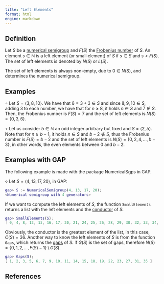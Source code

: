 ```yaml
---
title: "Left Elements"
format: html
engine: markdown
---
```


## Definition

Let $S$ be a [numerical semigroup](Numerical-semigroup.qmd) and $F(S)$ the [Frobenius number](Frobenius-number.qmd) of $S$. An element $s \in \mathbb{N}$ is a left element (or small element) of $S$ if $s \in S$ and $s < F(S)$. The set of left elements is denoted by $N(S)$ or $L(S)$.

The set of left elements is always non-empty, due to $0 \in N(S)$, and determines the numerical semigroup.

## Examples

$\circ$ Let $S = \langle 3, 8, 10 \rangle$. We have that $6 = 3 + 3 \in S$ and since $8,9,10 \in S$, adding $3$ to each number, we have that for $n \ge 8$, it holds $n \in S$ and $7 \not \in S$. Then, the Frobenius number is $F(S) = 7$ and the set of left elements is $N(S) = \{0, 3, 6\}$.

$\circ$ Let us consider $b \in \mathbb{N}$ an odd integer arbitrary but fixed and $S = \langle 2, b \rangle$. Note that for $n \ge b-1$, it holds $n \in S$ and $b-2 \not \in S$, thus the Frobenius number is $F(S) = b-2$ and the set of left elements is $N(S) = \{0, 2, 4, \ldots, b-3\}$, in other words, the even elements between $0$ and $b-2$.

## Examples with GAP

The following example is made with the package NumericalSgps in GAP.

$\diamond$ Let $S = \langle 4, 13, 17, 20 \rangle$, in GAP:

``` gap
gap> S := NumericalSemigroup(4, 13, 17, 20);
<Numerical semigroup with 4 generators>
```

If we want to compute the left elements of $S$, the function `SmallElements` returns a list with the left elements and the [conductor](Conductor.qmd) of $S$.

``` gap
gap> SmallElements(S);
[ 0, 4, 8, 12, 13, 16, 17, 20, 21, 24, 25, 26, 28, 29, 30, 32, 33, 34, 36 ]
```

Obviously, the conductor is the greatest element of the list, in this case, $C(S) = 36$. Another way to know the left elements of $S$ is from the function `Gaps`, which returns the [gaps](Gap.qmd) of $S$. If $G(S)$ is the set of gaps, therefore $N(S) = \{0, 1, 2, \ldots, F(S)-1\} \setminus G(S)$.

``` gap
gap> Gaps(S);
[ 1, 2, 3, 5, 6, 7, 9, 10, 11, 14, 15, 18, 19, 22, 23, 27, 31, 35 ]
```

## References
